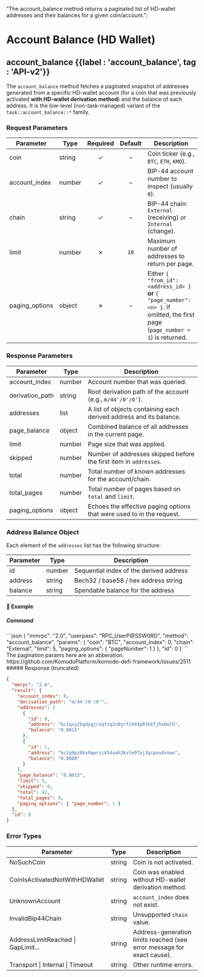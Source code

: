   "The account_balance method returns a paginated list of HD-wallet addresses and their balances for a given coin/account.";

# Account Balance (HD Wallet)

## account\_balance {{label : 'account_balance', tag : 'API-v2'}}

The `account_balance` method fetches a paginated snapshot of addresses generated from a specific HD-wallet account
(for a coin that was previously activated **with HD-wallet derivation method**) and the balance of each address.
It is the low-level (non-task-managed) variant of the `task::account_balance::*` family.

### Request Parameters

| Parameter       | Type   | Required | Default | Description                                                                                                                       |
| --------------- | ------ | :------: | :-----: | --------------------------------------------------------------------------------------------------------------------------------- |
| coin            | string |     ✓    |    –    | Coin ticker (e.g., `BTC`, `ETH`, `KMD`).                                                                                          |
| account\_index  | number |     ✓    |    –    | BIP-44 account number to inspect (usually `0`).                                                                                   |
| chain           | string |     ✓    |    –    | BIP-44 chain: `External` (receiving) or `Internal` (change).                                                                      |
| limit           | number |     ✗    |   `10`  | Maximum number of addresses to return per page.                                                                                   |
| paging\_options | object |     ✗    |    –    | Either `{ "from_id": <address_id> }` **or** `{ "page_number": <n> }`. If omitted, the first page (`page_number = 1`) is returned. |

### Response Parameters

| Parameter        | Type   | Description                                                               |
| ---------------- | ------ | ------------------------------------------------------------------------- |
| account\_index   | number | Account number that was queried.                                          |
| derivation\_path | string | Root derivation path of the account (e.g., `m/44'/0'/0'`).                |
| addresses        | list   | A list of objects containing each derived address and its balance.        |
| page\_balance    | object | Combined balance of all addresses in the current page.                    |
| limit            | number | Page size that was applied.                                               |
| skipped          | number | Number of addresses skipped before the first item in `addresses`.         |
| total            | number | Total number of known addresses for the account/chain.                    |
| total\_pages     | number | Total number of pages based on `total` and `limit`.                       |
| paging\_options  | object | Echoes the effective paging options that were used to in the request.     |

### Address Balance Object

Each element of the `addresses` list has the following structure:

| Parameter | Type   | Description                             |
| --------- | ------ | --------------------------------------- |
| id        | number | Sequential index of the derived address |
| address   | string | Bech32 / base58 / hex address string    |
| balance   | string | Spendable balance for the address       |

#### 📌 Example

##### Command

<CodeGroup title="Account Balance" tag="POST" label="account_balance" mm2MethodDecorate="true">
  ```json
  {
    "mmrpc": "2.0",
    "userpass": "RPC_UserP@SSW0RD",
    "method": "account_balance",
    "params": {
      "coin": "BTC",
      "account_index": 0,
      "chain": "External",
      "limit": 5,
      "paging_options": {
        "pageNumber": 1
      }
    },
    "id": 0
  }
  ```
</CodeGroup>

<DevComment>
  The pagination params here are an abberation.
  https://github.com/KomodoPlatform/komodo-defi-framework/issues/2511
</DevComment>

<CollapsibleSection expandedText="Hide Response" collapsedText="Show Response">
  ##### Response (truncated)

  ```json
  {
    "mmrpc": "2.0",
    "result": {
      "account_index": 0,
      "derivation_path": "m/44'/0'/0'",
      "addresses": [
        {
          "id": 0,
          "address": "bc1qxy2kgdygjrsqtzq2n0yrf2493p83kkfjhx0wlh",
          "balance": "0.0015"
        },
        {
          "id": 1,
          "address": "bc1q9pz8kx0qwrsjk54xwh3kvle0faj3qcpexdvnwe",
          "balance": "0.0000"
        }
      ],
      "page_balance": "0.0015",
      "limit": 5,
      "skipped": 0,
      "total": 42,
      "total_pages": 9,
      "paging_options": { "page_number": 1 }
    },
    "id": 0
  }
  ```
</CollapsibleSection>

### Error Types

| Parameter                          | Type   | Description                                                            |
| ---------------------------------- | ------ | ---------------------------------------------------------------------- |
| NoSuchCoin                         | string | Coin is not activated.                                                 |
| CoinIsActivatedNotWithHDWallet     | string | Coin was enabled without HD-wallet derivation method.                  |
| UnknownAccount                     | string | `account_index` does not exist.                                        |
| InvalidBip44Chain                  | string | Unsupported `chain` value.                                             |
| AddressLimitReached \| GapLimit... | string | Address-generation limits reached (see error message for exact cause). |
| Transport \| Internal \| Timeout   | string | Other runtime errors.                                                  |
